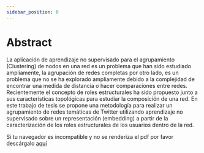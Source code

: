 ```yaml
---
sidebar_position: 0
---
```


# Abstract

La aplicación de aprendizaje no supervisado para el agrupamiento (Clustering) de nodos en una red es un problema que han sido estudiado ampliamente, la agrupación de redes completas por otro lado, es un problema que no se ha explorado ampliamente debido a la complejidad de encontrar una medida de distancia o hacer comparaciones entre redes. Recientemente el concepto de roles estructurales ha sido propuesto junto a sus características topológicas para estudiar la composición de una red. En este trabajo de tesis se propone una metodología para realizar un agrupamiento de redes temáticas de Twitter utilizando aprendizaje no supervisado sobre un representación (embedding) a partir de la caracterización de los roles estructurales de los usuarios dentro de la red.

Si tu navegador es incompatible y no se renderiza el pdf por favor descárgalo [aquí](https://github.com/roicort/OrbitalClustering/raw/main/TesisLaTeX/tesis.pdf)